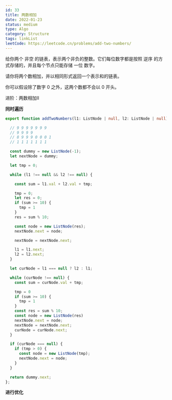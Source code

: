 ```yaml
---
id: 33
title: 两数相加
date: 2022-01-23
status: medium
type: Algo
category: Structure
tags: linkList
leetCode: https://leetcode.cn/problems/add-two-numbers/
---
```


<Note>

给你两个 非空 的链表，表示两个非负的整数。它们每位数字都是按照 逆序 的方式存储的，并且每个节点只能存储 一位 数字。

请你将两个数相加，并以相同形式返回一个表示和的链表。

你可以假设除了数字 0 之外，这两个数都不会以 0 开头。

</Note>

进阶：两数相加II


**同时遍历**

```ts
export function addTwoNumbers(l1: ListNode | null, l2: ListNode | null): ListNode | null {

  // 9 9 9 9 9 9 9
  // 9 9 9 9
  // 8 9 9 9 0 0 0 1
  // 1 1 1 1 1 1 1

  const dummy = new ListNode(-1);
  let nextNode = dummy;

  let tmp = 0;

  while (l1 !== null && l2 !== null) {

    const sum = l1.val + l2.val + tmp;

    tmp = 0;
    let res = 0;
    if (sum >= 10) {
      tmp = 1
    }
    res = sum % 10;

    const node = new ListNode(res);
    nextNode.next = node;

    nextNode = nextNode.next;

    l1 = l1.next;
    l2 = l2.next;
  }

  let curNode = l1 === null ? l2 : l1;

  while (curNode !== null) {
    const sum = curNode.val + tmp;

    tmp = 0
    if (sum >= 10) {
      tmp = 1
    }
    const res = sum % 10;
    const node = new ListNode(res)
    nextNode.next = node;
    nextNode = nextNode.next;
    curNode = curNode.next;
  }

  if (curNode === null) {
    if (tmp > 0) {
      const node = new ListNode(tmp);
      nextNode.next = node;
    }
  }

  return dummy.next;
};
```

**进行优化**


